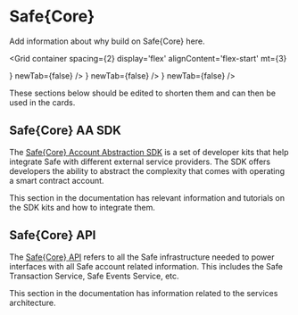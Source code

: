 


# Safe\{Core\}

Add information about why build on Safe\{Core\} here.


<Grid
container
spacing={2}
display='flex'
alignContent='flex-start'
mt={3}
>

<Grid item xs={12} md={4}>
  <CustomCard title={'Safe Smart Account'} description={'One line description of Safe Smart Account.'} url={'./smart-account-overview'} icon={<SafeWallet />} newTab={false} />
</Grid>

<Grid item xs={12} md={4}>
  <CustomCard title={'Safe{Core} AA SDK'} description={'One line description of Safe{Core} AA SDK.'} url={'./sdk-overview'} icon={<SafeCore />} newTab={false}  />
</Grid>

<Grid item xs={12} md={4}>
  <CustomCard title={'Safe{Core} API'} description={'One line description of Safe{Core} API.'} url={'./api-service-architecture'} icon={<SafeWallet />} newTab={false} />
</Grid>

</Grid>

These sections below should be edited to shorten them and can then be used in the cards.

## Safe\{Core\} AA SDK

The [Safe\{Core\} Account Abstraction SDK](./sdk-overview.md) is a set of developer kits that help integrate Safe with different external service providers. The SDK offers developers the ability to abstract the complexity that comes with operating a smart contract account.

This section in the documentation has relevant information and tutorials on the SDK kits and how to integrate them.

## Safe\{Core\} API

The [Safe\{Core\} API](./api-supported-networks.md) refers to all the Safe infrastructure needed to power interfaces with all Safe account related information. This includes the Safe Transaction Service, Safe Events Service, etc.

This section in the documentation has information related to the services architecture.
